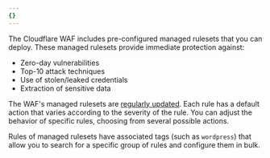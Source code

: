 ```yaml
---
{}
---
```


The Cloudflare WAF includes pre-configured managed rulesets that you can deploy. These managed rulesets provide immediate protection against:

- Zero-day vulnerabilities
- Top-10 attack techniques
- Use of stolen/leaked credentials
- Extraction of sensitive data

The WAF's managed rulesets are [regularly updated](/waf/change-log/). Each rule has a default action that varies according to the severity of the rule. You can adjust the behavior of specific rules, choosing from several possible actions.

Rules of managed rulesets have associated tags (such as `wordpress`) that allow you to search for a specific group of rules and configure them in bulk.

